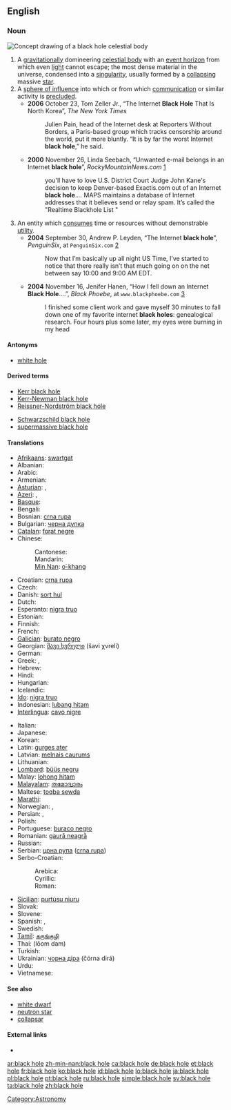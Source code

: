 {{also|blackhole}}
==English==

===Noun===
[[Image:BlackHole.jpg|thumb|Concept drawing of a '''black hole''' celestial body]]
{{en-noun|sg=[[black]] [[hole]]}}

# A [[gravitation]]ally domineering [[celestial body]] with an [[event horizon]] from which even [[light]] cannot escape; the most dense material in the universe, condensed into a [[singularity]], usually formed by a [[collapse|collapsing]] massive [[star]].
# A [[sphere of influence]] into which or from which [[communication]] or similar activity is [[preclude]]d.
#* '''2006''' October 23, Tom Zeller Jr., “The Internet '''Black Hole''' That Is North Korea”, ''The New York Times''
#*: Julien Pain, head of the Internet desk at Reporters Without Borders, a Paris-based group which tracks censorship around the world, put it more bluntly. “It is by far the worst Internet '''black hole''',” he said.
#* '''2000''' November 26, Linda Seebach, “Unwanted e-mail belongs in an Internet '''black hole'''”, ''RockyMountainNews.com'' [http://rockymountainnews.com/seebach/1126seeba.shtml]
#*: you'll have to love U.S. District Court Judge John Kane's decision to keep Denver-based Exactis.com out of an Internet '''black hole'''.''...'' MAPS maintains a database of Internet addresses that it believes send or relay spam. It’s called the "Realtime Blackhole List<!--,-->"
# An entity which [[consume]]s time or resources without demonstrable [[utility]].
#* '''2004''' September 30, Andrew P. Leyden, “The Internet '''black hole'''”, ''PenguinSix'', at <tt>PenguinSix.com</tt> [http://penguinsix.com/?p=428]<!--http://www.penguinsix.com/blog/archives/2004/09/the_internet_bl.html-->
#*: Now that I’m basically up all night US Time, I’ve started to notice that there really isn’t that much going on on the net between say 10:00 and 9:00 AM EDT.
#* '''2004''' November 16, Jenifer Hanen, “How I fell down an Internet '''Black Hole'''....”, ''Black Phoebe'', at <tt>www.blackphoebe.com</tt> [http://www.blackphoebe.com/msjen/archives/2004/11/how_i_fell_down.html]
#*: I finished some client work and gave myself 30 minutes to fall down one of my favorite internet '''black holes''': genealogical research. Four hours plus some later, my eyes were burning in my head

====Antonyms====
* [[white hole]]

====Derived terms====
{{top2}}
* [[Kerr black hole]]
* [[Kerr-Newman black hole]]
* [[Reissner-Nordström black hole]]
{{mid2}}
* [[Schwarzschild black hole]]
* [[supermassive black hole]]
{{bottom}}

====Translations====
{{trans-top|celestial body}}
* [[Afrikaans]]: [[swartgat]]
* Albanian: {{t-|sq|vrimë e zezë|f|xs=Albanian}}
* Arabic: {{Arab|[[ثقب أسود]]}} {{m}}
* Armenian: {{t|hy|սև խոռոչ|sc=Armn}}
* [[Asturian]]: {{t|ast|furacu prietu|m}},  {{t|ast|fueyu prietu|m}}
* [[Azeri]]: {{t|az|qara dəlik}},  {{t|az|qara çuxur}}
* [[Basque]]: {{t|eu|zulo beltz}}
* Bengali: {{t|bn|কৃষ্ণগহ্বর}}
* Bosnian: [[crna rupa]] {{f}}
* Bulgarian: [[черна дупка]] {{f}}
* [[Catalan]]: [[forat negre]] {{m}}
* Chinese:
*: Cantonese: {{yue-yue-j|黑洞|hak1 dung6}}
*: Mandarin: {{zh-zh-p|黑洞|hēi dòng}}
*: [[Min Nan]]: [[o͘-khang]]
* Croatian: [[crna rupa]] {{f}}
* Czech: {{t-|cs|černá díra|f}}
* Danish: [[sort hul]]
* Dutch: {{t+|nl|zwart gat|n}}
* Esperanto: [[nigra truo]]
* Estonian: {{t-|et|must auk}}
* Finnish: {{t-|fi|musta aukko}}
* French: {{t+|fr|trou noir|m}}
* [[Galician]]: [[burato negro]] {{m}}
* Georgian: [[შავი ხვრელი]] (šavi χvreli)
* German: {{t-|de|schwarzes Loch|n}}
* Greek: {{t|el|μάυρη τρύπα|f|s|sc=Grek}}, {{t|el|μελανή οπή|f|s|sc=Grek}}
* Hebrew: {{t+|he|חור שחור|m|sc=Hebr}}
* Hindi: {{t|hi|काल कोठरी|sc=Deva}}
* Hungarian: {{t|hu|fekete lyuk}}
* Icelandic: {{t+|is|svarthol}}
* [[Ido]]: [[nigra truo]]
* Indonesian: [[lubang hitam]]
* [[Interlingua]]: [[cavo nigre]]
{{trans-mid}}
* Italian: {{t-|it|buco nero|m}}
* Japanese: {{t+|ja|ブラックホール|tr=burakkuhōru|sc=Jpan}}
* Korean: {{t|ko|블랙홀|tr=beul-laekhol}}
* Latin: [[gurges ater]] {{m}}
* Latvian: [[melnais caurums]]
* Lithuanian: {{t-|lt|juodoji skylė|f|xs=Lithuanian}}
* [[Lombard]]: [[büüs negru]]
* Malay: [[lohong hitam]]
* [[Malayalam]]: [[തമോദ്വാരം]]
* Maltese: [[toqba sewda]] {{f}}
* [[Marathi]]: {{t|mr|कृष्णविवर|sc=Deva}}
* Norwegian: {{t-|no|svart hull}}, {{t-|no|sort hull}}
* Persian: {{fa-Arab|[[سیاهچاله]]}},  {{t|fa|سیاه‌چاله فضایی|sc=fa-Arab}}
* Polish: {{t+|pl|czarna dziura|f}}
* Portuguese: [[buraco negro]] {{m}}
* Romanian: [[gaură neagră]] {{f}}
* Russian: {{t+|ru|чёрная дыра|f|tr=čórnaja dyrá|sc=Cyrl}}
* Serbian: [[црна рупа]] ([[crna rupa]]) {{f}}
* Serbo-Croatian:
*: Arebica: {{t|sh|ڄرنآ رۆپآ|sc=Arab|f}}
*: Cyrillic: {{t|sh|црна рупа|sc=Cyrl|f}}
*: Roman: {{t|sh|crna rupa|f}}
* [[Sicilian]]: [[purtùsu nìuru]] {{m}}
* Slovak: {{t|sk|čierna diera|f}}
* Slovene: {{t-|sl|črna luknja|f}}
* Spanish: {{t+|es|agujero negro|m}},  {{t|es|hoyo negro|m}}
* Swedish: {{t+|sv|svart hål|n}}
* [[Tamil]]: [[கருங்குழி]]
* Thai: {{Thai|[[หลุมดำ]]}} (lŏom dam)
* Turkish: {{t+|tr|kara delik}}
* Ukrainian: [[чорна діра]] (čórna dirá) {{f}}
* Urdu: {{ur-Arab|[[ثقب اسود]]}}
* Vietnamese: {{t-|vi|hố đen|xs=Vietnamese}}
{{trans-bottom}}

====See also====
* [[white dwarf]]
* [[neutron star]]
* [[collapsar]]

====External links====
* {{pedialite}}

[[Category:Astronomy]]

[[ar:black hole]]
[[zh-min-nan:black hole]]
[[ca:black hole]]
[[de:black hole]]
[[et:black hole]]
[[fr:black hole]]
[[ko:black hole]]
[[id:black hole]]
[[lo:black hole]]
[[ja:black hole]]
[[pl:black hole]]
[[pt:black hole]]
[[ru:black hole]]
[[simple:black hole]]
[[sv:black hole]]
[[ta:black hole]]
[[zh:black hole]]